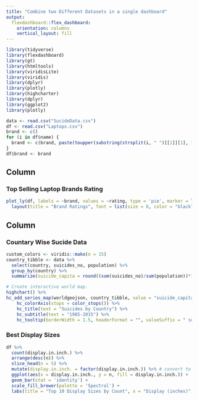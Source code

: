 ```yaml
---
title: "Combine two Different Datasets in a single dashboard"
output: 
  flexdashboard::flex_dashboard:
    orientation: columns
    vertical_layout: fill
---
```


```r
library(tidyverse)
library(flexdashboard)
library(gt)
library(htmltools)
library(viridisLite)
library(viridis)
library(dplyr)
library(plotly)
library(highcharter)
library(dplyr)
library(ggplot2)
library(plotly)
```
```r
data <- read.csv("SucideData.csv")
df <- read.csv("Laptops.csv")
brand <- c()
for (i in df$name) {
  brand <- c(brand, paste(toupper(substring(strsplit(i, " ")[[1]][1], 1, 1)), substring(strsplit(i, " ")[[1]][1], 2), sep = ""))
}
df$brand <- brand
```

Column {data-width=650}
-----------------------------------------------------------------------

### Top Selling Laptop Brands Rating

```r
plot_ly(df, labels = ~brand, values = ~rating, type = 'pie', marker = list(colors = colors), textinfo = "percent+label") %>%
  layout(title = "Brand Ratings", font = list(size = 8, color = "black"), paper_bgcolor = "white", plot_bgcolor = "white")

```

Column {data-width=350}
-----------------------------------------------------------------------

### Countary Wise Sucide Data

```r
custom_colors <- viridis::mako(n = 15)
country_tibble <- data %>%
  select(country, suicides_no, population) %>%
  group_by(country) %>%
  summarize(suicide_capita = round((sum(suicides_no)/sum(population))*100000, 2))

# Create interactive world map.
highchart() %>%
hc_add_series_map(worldgeojson, country_tibble, value = "suicide_capita", joinBy = c('name','country'))  %>% 
    hc_colorAxis(stops = color_stops()) %>% 
    hc_title(text = "Suicides by Country") %>% 
    hc_subtitle(text = "1985-2015") %>%
    hc_tooltip(borderWidth = 1.5, headerFormat = "", valueSuffix = " suicides (per 100K people)")
```

### Best Display Sizes 

```r
df %>%
  count(display.in.inch.) %>%
  arrange(desc(n)) %>%
  slice_head(n = 5) %>%
  mutate(display.in.inch. = factor(display.in.inch.)) %>% # convert to factor
  ggplot(aes(x = display.in.inch., y = n, fill = display.in.inch.)) +
  geom_bar(stat = 'identity') +
  scale_fill_brewer(palette = 'Spectral') +
  labs(title = "Top 10 Display Sizes by Count", x = "Display (inches)", y = "Count")
```

